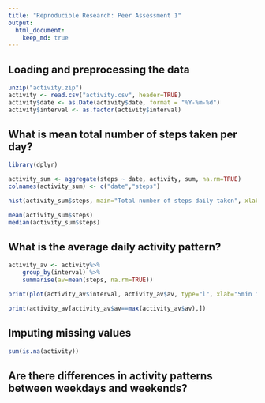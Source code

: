 ```yaml
---
title: "Reproducible Research: Peer Assessment 1"
output: 
  html_document:
    keep_md: true
---
```



## Loading and preprocessing the data
```r
unzip("activity.zip")
activity <- read.csv("activity.csv", header=TRUE)
activity$date <- as.Date(activity$date, format = "%Y-%m-%d")
activity$interval <- as.factor(activity$interval)
```

## What is mean total number of steps taken per day?

```r
library(dplyr)

activity_sum <- aggregate(steps ~ date, activity, sum, na.rm=TRUE)
colnames(activity_sum) <- c("date","steps")

hist(activity_sum$steps, main="Total number of steps daily taken", xlab="")

mean(activity_sum$steps)
median(activity_sum$steps)

```


## What is the average daily activity pattern?

```r

activity_av <- activity%>%
    group_by(interval) %>%
    summarise(av=mean(steps, na.rm=TRUE))

print(plot(activity_av$interval, activity_av$av, type="l", xlab="5min interval", ylab="average number of steps", main="Average daily activity pattern"))

print(activity_av[activity_av$av==max(activity_av$av),])

```


## Imputing missing values

```r

sum(is.na(activity))


```


## Are there differences in activity patterns between weekdays and weekends?
```r



```


